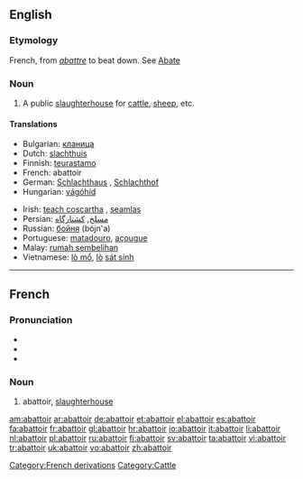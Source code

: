 {{Wikisource1911Enc|Abattoir}}
==English==

===Etymology===
French, from ''[[abattre]]'' to beat down. See [[Abate]] 

===Noun===
{{en-noun}}

# A public [[slaughterhouse]] for [[cattle]], [[sheep]], etc.

====Translations====
{{trans-top|public slaughterhouse}}
* Bulgarian: [[кланица]] {{f}}
* Dutch: [[slachthuis]] {{n}}
* Finnish: [[teurastamo]]
* French: abattoir {{m}}
* German: [[Schlachthaus]] {{n}}, [[Schlachthof]] {{m}}
* Hungarian: [[vágóhíd]]
{{trans-mid}}
* Irish: [[teach coscartha]] {{m}}, [[seamlas]]
* Persian: [[مسلخ]], [[کشتارگاه]]
* Russian: [[бойня]] (bójn'a) {{f}}
* Portuguese: [[matadouro]], [[açougue]]
* Malay: [[rumah sembelihan]]
* Vietnamese: [[lò mổ]], [[lò]] [[sát sinh]]
{{trans-bottom}}

----

==French==

===Pronunciation===
*{{audio|Fr-abattoir.ogg|audio}}
*{{IPA|/a.ba.twaʁ/}}
*{{SAMPA|/a.ba.twaR/}}

===Noun===
{{fr-noun|m}}

# abattoir, [[slaughterhouse]]

[[Category:French derivations]]
[[Category:Cattle]]

[[am:abattoir]]
[[ar:abattoir]]
[[de:abattoir]]
[[et:abattoir]]
[[el:abattoir]]
[[es:abattoir]]
[[fa:abattoir]]
[[fr:abattoir]]
[[gl:abattoir]]
[[hr:abattoir]]
[[io:abattoir]]
[[it:abattoir]]
[[li:abattoir]]
[[nl:abattoir]]
[[pl:abattoir]]
[[ru:abattoir]]
[[fi:abattoir]]
[[sv:abattoir]]
[[ta:abattoir]]
[[vi:abattoir]]
[[tr:abattoir]]
[[uk:abattoir]]
[[vo:abattoir]]
[[zh:abattoir]]
